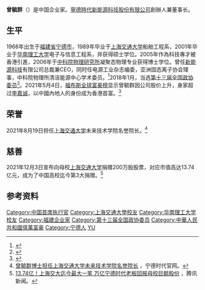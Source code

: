 '''曾毓群'''（{{bd|1968年|3月||}}）是中国企业家。[[寧德時代新能源科技股份有限公司|寧德時代新能源科技股份有限公司]]創辦人兼董事长。

==生平==
1968年出生于[[福建省|福建省]][[宁德市|宁德市]]，1989年毕业于[[上海交通大学|上海交通大学]]船舶工程系，2001年毕业于[[华南理工大学|华南理工大学]]电子与信息工程系，并获得硕士学位。2005年作為科技專才被香港引進，2006年于[[中国科学院物理研究所|中科院物理研究所]]凝聚态物理专业获得博士学位。曾任[[新能源科技|新能源科技]]有限公司总裁兼CEO，同时任电源工业杂志编委，亚洲固态离子协会理事，中科院物理所清洁能源中心学术委员。<ref>{{Cite web |url=http://news.sciencenet.cn/htmlnews/2012/7/266753.shtm |title=曾毓群简介 |access-date=2014-11-26 |archive-date=2012-07-15 |archive-url=https://web.archive.org/web/20120715081650/http://news.sciencenet.cn/htmlnews/2012/7/266753.shtm |dead-url=no }}</ref>2018年1月，当选[[中国人民政治协商会议第十三届全国委员会委员名单|第十三届全国政协委员]]<ref>{{Cite web|url=http://sports.163.com/18/0126/06/D92BRKK400051C89.html|title=中国人民政治协商会议第十三届全国委员会委员名单|accessdate=2018-01-26|last=|work=网易|archive-url=https://web.archive.org/web/20180127143232/http://sports.163.com/18/0126/06/D92BRKK400051C89.html|archive-date=2018-01-27|dead-url=yes}}</ref>。2021年5月4日，[[全球富豪榜|福布斯全球富豪榜]]显示曾毓群因公司股价上升，身家超过[[李嘉诚|李嘉诚]]，以中國內地人的身份成为香港首富。<ref>{{Cite web|url=https://finance.sina.com.cn/tech/2021-05-04/doc-ikmyaawc3416966.shtml|title=超越李嘉诚，宁德时代董事长曾毓群短暂登顶香港首富|website=新浪科技|access-date=2021年5月4日|archive-date=2021-05-04|archive-url=https://web.archive.org/web/20210504163038/https://finance.sina.com.cn/tech/2021-05-04/doc-ikmyaawc3416966.shtml|dead-url=no}}</ref>

==荣誉==
2021年8月19日担任[[上海交通大学|上海交通大学]]未来技术学院名誉院长。<ref>[https://www.catl.com/news/1030.html 曾毓群博士担任上海交通大学未来技术学院名誉院长] {{Wayback|url=https://www.catl.com/news/1030.html |date=20211205051842 }}，宁德时代官网。</ref>

==慈善==
2021年12月3日宣布向母校[[上海交通大学|上海交通大学]]捐赠200万股股票，对应市值高达13.74亿元，成为了中国高校迄今第3大捐赠。<ref>[https://view.inews.qq.com/a/20211205A01ELH00 13.74亿！上海交大迄今最大一笔 万亿宁德时代老板回报母校巨额股份] {{Wayback|url=https://view.inews.qq.com/a/20211205A01ELH00 |date=20211205051820 }}，腾讯新闻。</ref>

== 参考资料 ==
{{reflist}}

{{中国富豪榜}}
{{DEFAULTSORT:ZENG}}
[[Category:中国首席执行官|Category:中国首席执行官]]
[[Category:上海交通大學校友|Category:上海交通大學校友]]
[[Category:华南理工大学校友|Category:华南理工大学校友]]
[[Category:福建企业家|Category:福建企业家]]
[[Category:第十三届全国政协委员|Category:第十三届全国政协委员]]
[[Category:中華人民共和國億萬富豪|Category:中華人民共和國億萬富豪]]
[[Category:宁德人|Category:宁德人]]
[[Category:曾姓|YU]]